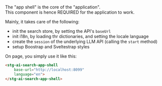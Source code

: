 
<Meta of={meta} />

The "app shell" is the core of the "application".  
This component is hence REQUIRED for the application to work.

Mainly, it takes care of the following:

- init the search store, by setting the API's ```baseUrl```
- init i18n, by loading thr dictionaries, and setting the locale language
- create the ```session``` of the underlying LLM API (calling the ```start``` method)
- setup Boostrap and Sveltestrap styles

On page, you simply use it like this:

```html
<stg-ai-search-app-shell
    base-url="http://localhost:8099"
    language="en">
</stg-ai-search-app-shell>
```

<DocsPage /> 